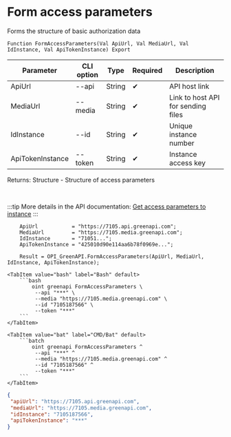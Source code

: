 ﻿---
sidebar_position: 1
---


# Form access parameters
 Forms the structure of basic authorization data



`Function FormAccessParameters(Val ApiUrl, Val MediaUrl, Val IdInstance, Val ApiTokenInstance) Export`

  | Parameter | CLI option | Type | Required | Description |
  |-|-|-|-|-|
  | ApiUrl | --api | String | &#x2714; | API host link |
  | MediaUrl | --media | String | &#x2714; | Link to host API for sending files |
  | IdInstance | --id | String | &#x2714; | Unique instance number |
  | ApiTokenInstance | --token | String | &#x2714; | Instance access key |

  
  Returns:  Structure - Structure of access parameters

<br/>

:::tip
More details in the API documentation: [Get access parameters to instance](https://green-api.com/en/docs/before-start/#parameters)
:::
<br/>



```bsl title="1C:Enterprise/OneScript code example"
    ApiUrl           = "https://7105.api.greenapi.com";
    MediaUrl         = "https://7105.media.greenapi.com";
    IdInstance       = "71051...";
    ApiTokenInstance = "425010d90e114aa6b78f0969e...";

    Result = OPI_GreenAPI.FormAccessParameters(ApiUrl, MediaUrl, IdInstance, ApiTokenInstance);
```
 

 <Tabs>
  
    <TabItem value="bash" label="Bash" default>
        ```bash
            oint greenapi FormAccessParameters \
             --api "***" \
             --media "https://7105.media.greenapi.com" \
             --id "7105187566" \
             --token "***"
        ```
    </TabItem>
  
    <TabItem value="bat" label="CMD/Bat" default>
        ```batch
            oint greenapi FormAccessParameters ^
             --api "***" ^
             --media "https://7105.media.greenapi.com" ^
             --id "7105187566" ^
             --token "***"
        ```
    </TabItem>
</Tabs>


```json title="Result"
{
 "apiUrl": "https://7105.api.greenapi.com",
 "mediaUrl": "https://7105.media.greenapi.com",
 "idInstance": "7105187566",
 "apiTokenInstance": "***"
}
```

